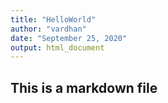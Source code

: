 ```yaml
---
title: "HelloWorld"
author: "vardhan"
date: "September 25, 2020"
output: html_document
---
```

## This is a markdown file
